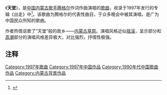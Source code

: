 《'''天堂'''》，是[[中华人民共和国|中国]][[内蒙古|内蒙古]][[歌手|歌手]][[腾格尔|腾格尔]]作词作曲演唱的[[歌曲|歌曲]]，收录于1997年发行的专辑《出走》中<ref>{{Cite web |url=https://new.qq.com/omn/20180225/20180225G0QDEM.html |title=腾格尔《天堂》补位，惊艳全场 |accessdate=2019-11-24 |author= |date=2018-02-25 |work= |publisher=腾讯网 |language=Zh-hans |archive-date=2020-08-05 |archive-url=https://web.archive.org/web/20200805105729/https://new.qq.com/omn/20180225/20180225G0QDEM.html |dead-url=no }}</ref>。该歌曲为腾格尔的代表性曲目，于众多晚会中被其演唱，是广为中国民众所知的歌曲。

作者热情讴歌了“天堂”般的故乡——[[内蒙古草原|内蒙古草原]]。演唱风格近似[[摇滚|摇滚]]，呈示部分和[[高潮#音乐术语|高潮]]部分的演唱风格差异极大，对比强烈，抒情性极强。

== 注释 ==
{{Reflist}}

{{song-stub}}
[[Category:1997年歌曲|Category:1997年歌曲]]
[[Category:1997年中国作品|Category:1997年中国作品]]
[[Category:1990年代中国歌曲作品|Category:1990年代中国歌曲作品]]
[[Category:内蒙古背景作品|Category:内蒙古背景作品]]